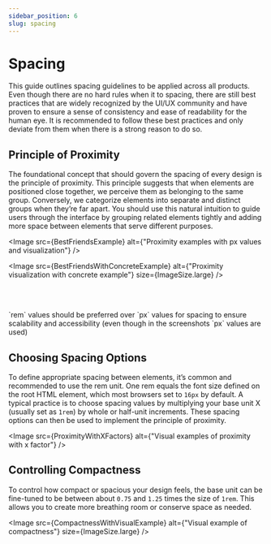 ```yaml
---
sidebar_position: 6
slug: spacing
---
```




# Spacing

This guide outlines spacing guidelines to be applied across all products.
Even though there are no hard rules when it to spacing, there are still best practices that are widely recognized by the UI/UX community and have proven to ensure a sense of consistency and ease of readability for the human eye.
It is recommended to follow these best practices and only deviate from them when there is a strong reason to do so.

## Principle of Proximity
The foundational concept that should govern the spacing of every design is the principle of proximity.
This principle suggests that when elements are positioned close together, we perceive them as belonging to the same group.
Conversely, we categorize elements into separate and distinct groups when they’re far apart.
You should use this natural intuition to guide users through the interface by grouping related elements tightly and adding more space between elements that serve different purposes.

<Image src={BestFriendsExample} alt={"Proximity examples with px values and visualization"} />

<Image src={BestFriendsWithConcreteExample} alt={"Proximity visualization with concrete example"} size={ImageSize.large} />

<br></br>

<Callout variant={CalloutVariant.warning}>
    `rem` values should be preferred over `px` values for spacing to ensure scalability and accessibility (even though in the screenshots `px` values are used)
</Callout>

## Choosing Spacing Options
To define appropriate spacing between elements, it’s common and recommended to use the rem unit. One rem equals the font size defined on the root HTML element, which most browsers set to `16px` by default.
A typical practice is to choose spacing values by multiplying your base unit X (usually set as `1rem`) by whole or half-unit increments. These spacing options can then be used to implement the principle of proximity.

<Image src={ProximityWithXFactors} alt={"Visual examples of proximity with x factor"} />

## Controlling Compactness
To control how compact or spacious your design feels, the base unit can be fine-tuned to be between about `0.75` and `1.25` times the size of `1rem`. This allows you to create more breathing room or conserve space as needed.

<Image src={CompactnessWithVisualExample} alt={"Visual example of compactness"} size={ImageSize.large} />